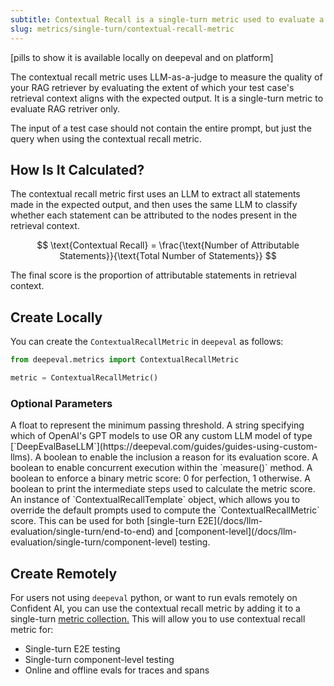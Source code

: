 ```yaml
---
subtitle: Contextual Recall is a single-turn metric used to evaluate a RAG retriever
slug: metrics/single-turn/contextual-recall-metric
---
```


[pills to show it is available locally on deepeval and on platform]

The contextual recall metric uses LLM-as-a-judge to measure the quality of your RAG retriever by evaluating the extent of which your test case's retrieval context aligns with the expected output. It is a single-turn metric to evaluate RAG retriver only.

<Warning>

The input of a test case should not contain the entire prompt, but just the query when using the contextual recall metric.

</Warning>

## How Is It Calculated?

The contextual recall metric first uses an LLM to extract all statements made in the expected output, and then uses the same LLM to classify whether each statement can be attributed to the nodes present in the retrieval context.

$$
\text{Contextual Recall} = \frac{\text{Number of Attributable Statements}}{\text{Total Number of Statements}}
$$

The final score is the proportion of attributable statements in retrieval context.

## Create Locally

You can create the `ContextualRecallMetric` in `deepeval` as follows:

```python
from deepeval.metrics import ContextualRecallMetric

metric = ContextualRecallMetric()
```

### Optional Parameters

<ParamField path="threshold" type="number" default={0.5}>
    A float to represent the minimum passing threshold.
</ParamField>
<ParamField path="model" type="string | Object" default="gpt-4.1">
    A string specifying which of OpenAI's GPT models to use OR any custom LLM model of type [`DeepEvalBaseLLM`](https://deepeval.com/guides/guides-using-custom-llms). 
</ParamField>
<ParamField path="include_reason" type="boolean" default={"true"}>
    A boolean to enable the inclusion a reason for its evaluation score.
</ParamField>
<ParamField path="async_mode" type="boolean" default={"true"}>
    A boolean to enable concurrent execution within the `measure()` method.
</ParamField>
<ParamField path="strict_mode" type="boolean" default={"false"}>
    A boolean to enforce a binary metric score: 0 for perfection, 1 otherwise.
</ParamField>
<ParamField path="verbose_mode" type="boolean" default={"false"}>
    A boolean to print the intermediate steps used to calculate the metric score.
</ParamField>
<ParamField path="evaluation_template" type="ContextualRecallTemplate" default={"deepeval's template"}>
    An instance of `ContextualRecallTemplate` object, which allows you to override the default prompts used to compute the `ContextualRecallMetric` score.
</ParamField>

<Success>
  This can be used for both [single-turn
  E2E](/docs/llm-evaluation/single-turn/end-to-end) and
  [component-level](/docs/llm-evaluation/single-turn/component-level) testing.
</Success>

## Create Remotely

For users not using `deepeval` python, or want to run evals remotely on Confident AI, you can use the contextual recall metric by adding it to a single-turn [metric collection.](/metrics/metric-collections) This will allow you to use contextual recall metric for:

- Single-turn E2E testing
- Single-turn component-level testing
- Online and offline evals for traces and spans